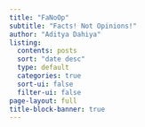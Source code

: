 ```yaml
---
title: "FaNoOp"
subtitle: "Facts! Not Opinions!"
author: "Aditya Dahiya"
listing:
  contents: posts
  sort: "date desc"
  type: default
  categories: true
  sort-ui: false
  filter-ui: false
page-layout: full
title-block-banner: true
---
```



